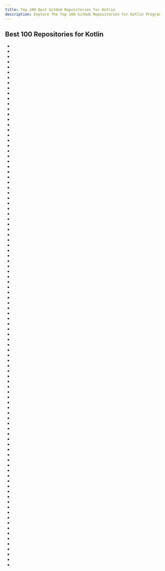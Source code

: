```yaml
---
title: Top 100 Best GitHub Repositories for Kotlin
description: Explore The Top 100 GitHub Repositories For Kotlin Programming Languages Listed Ranked By Most Stargazers And Forks By GitHub Community.
---
```


## Best 100 Repositories for Kotlin

- <Badge owner="JetBrains" repoName="kotlin" stars="https://img.shields.io/github/stars/JetBrains/kotlin?style=flat&logoSize=auto" forks="https://img.shields.io/github/forks/JetBrains/kotlin?style=flat&logoSize=auto"/>
- <Badge owner="square" repoName="okhttp" stars="https://img.shields.io/github/stars/square/okhttp?style=flat&logoSize=auto" forks="https://img.shields.io/github/forks/square/okhttp?style=flat&logoSize=auto"/>
- <Badge owner="android" repoName="architecture-samples" stars="https://img.shields.io/github/stars/android/architecture-samples?style=flat&logoSize=auto" forks="https://img.shields.io/github/forks/android/architecture-samples?style=flat&logoSize=auto"/>
- <Badge owner="bannedbook" repoName="fanqiang" stars="https://img.shields.io/github/stars/bannedbook/fanqiang?style=flat&logoSize=auto" forks="https://img.shields.io/github/forks/bannedbook/fanqiang?style=flat&logoSize=auto"/>
- <Badge owner="2dust" repoName="v2rayNG" stars="https://img.shields.io/github/stars/2dust/v2rayNG?style=flat&logoSize=auto" forks="https://img.shields.io/github/forks/2dust/v2rayNG?style=flat&logoSize=auto"/>
- <Badge owner="shadowsocks" repoName="shadowsocks-android" stars="https://img.shields.io/github/stars/shadowsocks/shadowsocks-android?style=flat&logoSize=auto" forks="https://img.shields.io/github/forks/shadowsocks/shadowsocks-android?style=flat&logoSize=auto"/>
- <Badge owner="alibaba" repoName="p3c" stars="https://img.shields.io/github/stars/alibaba/p3c?style=flat&logoSize=auto" forks="https://img.shields.io/github/forks/alibaba/p3c?style=flat&logoSize=auto"/>
- <Badge owner="square" repoName="leakcanary" stars="https://img.shields.io/github/stars/square/leakcanary?style=flat&logoSize=auto" forks="https://img.shields.io/github/forks/square/leakcanary?style=flat&logoSize=auto"/>
- <Badge owner="gedoor" repoName="legado" stars="https://img.shields.io/github/stars/gedoor/legado?style=flat&logoSize=auto" forks="https://img.shields.io/github/forks/gedoor/legado?style=flat&logoSize=auto"/>
- <Badge owner="signalapp" repoName="Signal-Android" stars="https://img.shields.io/github/stars/signalapp/Signal-Android?style=flat&logoSize=auto" forks="https://img.shields.io/github/forks/signalapp/Signal-Android?style=flat&logoSize=auto"/>
- <Badge owner="CymChad" repoName="BaseRecyclerViewAdapterHelper" stars="https://img.shields.io/github/stars/CymChad/BaseRecyclerViewAdapterHelper?style=flat&logoSize=auto" forks="https://img.shields.io/github/forks/CymChad/BaseRecyclerViewAdapterHelper?style=flat&logoSize=auto"/>
- <Badge owner="android" repoName="architecture-components-samples" stars="https://img.shields.io/github/stars/android/architecture-components-samples?style=flat&logoSize=auto" forks="https://img.shields.io/github/forks/android/architecture-components-samples?style=flat&logoSize=auto"/>
- <Badge owner="google" repoName="iosched" stars="https://img.shields.io/github/stars/google/iosched?style=flat&logoSize=auto" forks="https://img.shields.io/github/forks/google/iosched?style=flat&logoSize=auto"/>
- <Badge owner="gkd-kit" repoName="gkd" stars="https://img.shields.io/github/stars/gkd-kit/gkd?style=flat&logoSize=auto" forks="https://img.shields.io/github/forks/gkd-kit/gkd?style=flat&logoSize=auto"/>
- <Badge owner="android" repoName="compose-samples" stars="https://img.shields.io/github/stars/android/compose-samples?style=flat&logoSize=auto" forks="https://img.shields.io/github/forks/android/compose-samples?style=flat&logoSize=auto"/>
- <Badge owner="afollestad" repoName="material-dialogs" stars="https://img.shields.io/github/stars/afollestad/material-dialogs?style=flat&logoSize=auto" forks="https://img.shields.io/github/forks/afollestad/material-dialogs?style=flat&logoSize=auto"/>
- <Badge owner="square" repoName="picasso" stars="https://img.shields.io/github/stars/square/picasso?style=flat&logoSize=auto" forks="https://img.shields.io/github/forks/square/picasso?style=flat&logoSize=auto"/>
- <Badge owner="google" repoName="flexbox-layout" stars="https://img.shields.io/github/stars/google/flexbox-layout?style=flat&logoSize=auto" forks="https://img.shields.io/github/forks/google/flexbox-layout?style=flat&logoSize=auto"/>
- <Badge owner="pppscn" repoName="SmsForwarder" stars="https://img.shields.io/github/stars/pppscn/SmsForwarder?style=flat&logoSize=auto" forks="https://img.shields.io/github/forks/pppscn/SmsForwarder?style=flat&logoSize=auto"/>
- <Badge owner="android" repoName="sunflower" stars="https://img.shields.io/github/stars/android/sunflower?style=flat&logoSize=auto" forks="https://img.shields.io/github/forks/android/sunflower?style=flat&logoSize=auto"/>
- <Badge owner="android" repoName="nowinandroid" stars="https://img.shields.io/github/stars/android/nowinandroid?style=flat&logoSize=auto" forks="https://img.shields.io/github/forks/android/nowinandroid?style=flat&logoSize=auto"/>
- <Badge owner="lottie-react-native" repoName="lottie-react-native" stars="https://img.shields.io/github/stars/lottie-react-native/lottie-react-native?style=flat&logoSize=auto" forks="https://img.shields.io/github/forks/lottie-react-native/lottie-react-native?style=flat&logoSize=auto"/>
- <Badge owner="nickbutcher" repoName="plaid" stars="https://img.shields.io/github/stars/nickbutcher/plaid?style=flat&logoSize=auto" forks="https://img.shields.io/github/forks/nickbutcher/plaid?style=flat&logoSize=auto"/>
- <Badge owner="JetBrains" repoName="compose-multiplatform" stars="https://img.shields.io/github/stars/JetBrains/compose-multiplatform?style=flat&logoSize=auto" forks="https://img.shields.io/github/forks/JetBrains/compose-multiplatform?style=flat&logoSize=auto"/>
- <Badge owner="Kotlin" repoName="anko" stars="https://img.shields.io/github/stars/Kotlin/anko?style=flat&logoSize=auto" forks="https://img.shields.io/github/forks/Kotlin/anko?style=flat&logoSize=auto"/>
- <Badge owner="mamoe" repoName="mirai" stars="https://img.shields.io/github/stars/mamoe/mirai?style=flat&logoSize=auto" forks="https://img.shields.io/github/forks/mamoe/mirai?style=flat&logoSize=auto"/>
- <Badge owner="android" repoName="uamp" stars="https://img.shields.io/github/stars/android/uamp?style=flat&logoSize=auto" forks="https://img.shields.io/github/forks/android/uamp?style=flat&logoSize=auto"/>
- <Badge owner="Kotlin" repoName="kotlinx.coroutines" stars="https://img.shields.io/github/stars/Kotlin/kotlinx.coroutines?style=flat&logoSize=auto" forks="https://img.shields.io/github/forks/Kotlin/kotlinx.coroutines?style=flat&logoSize=auto"/>
- <Badge owner="ktorio" repoName="ktor" stars="https://img.shields.io/github/stars/ktorio/ktor?style=flat&logoSize=auto" forks="https://img.shields.io/github/forks/ktorio/ktor?style=flat&logoSize=auto"/>
- <Badge owner="Tamsiree" repoName="RxTool" stars="https://img.shields.io/github/stars/Tamsiree/RxTool?style=flat&logoSize=auto" forks="https://img.shields.io/github/forks/Tamsiree/RxTool?style=flat&logoSize=auto"/>
- <Badge owner="mikepenz" repoName="MaterialDrawer" stars="https://img.shields.io/github/stars/mikepenz/MaterialDrawer?style=flat&logoSize=auto" forks="https://img.shields.io/github/forks/mikepenz/MaterialDrawer?style=flat&logoSize=auto"/>
- <Badge owner="wasabeef" repoName="recyclerview-animators" stars="https://img.shields.io/github/stars/wasabeef/recyclerview-animators?style=flat&logoSize=auto" forks="https://img.shields.io/github/forks/wasabeef/recyclerview-animators?style=flat&logoSize=auto"/>
- <Badge owner="MatsuriDayo" repoName="NekoBoxForAndroid" stars="https://img.shields.io/github/stars/MatsuriDayo/NekoBoxForAndroid?style=flat&logoSize=auto" forks="https://img.shields.io/github/forks/MatsuriDayo/NekoBoxForAndroid?style=flat&logoSize=auto"/>
- <Badge owner="JunkFood02" repoName="Seal" stars="https://img.shields.io/github/stars/JunkFood02/Seal?style=flat&logoSize=auto" forks="https://img.shields.io/github/forks/JunkFood02/Seal?style=flat&logoSize=auto"/>
- <Badge owner="YiiGuxing" repoName="TranslationPlugin" stars="https://img.shields.io/github/stars/YiiGuxing/TranslationPlugin?style=flat&logoSize=auto" forks="https://img.shields.io/github/forks/YiiGuxing/TranslationPlugin?style=flat&logoSize=auto"/>
- <Badge owner="Heapy" repoName="awesome-kotlin" stars="https://img.shields.io/github/stars/Heapy/awesome-kotlin?style=flat&logoSize=auto" forks="https://img.shields.io/github/forks/Heapy/awesome-kotlin?style=flat&logoSize=auto"/>
- <Badge owner="RikkaApps" repoName="Shizuku" stars="https://img.shields.io/github/stars/RikkaApps/Shizuku?style=flat&logoSize=auto" forks="https://img.shields.io/github/forks/RikkaApps/Shizuku?style=flat&logoSize=auto"/>
- <Badge owner="coil-kt" repoName="coil" stars="https://img.shields.io/github/stars/coil-kt/coil?style=flat&logoSize=auto" forks="https://img.shields.io/github/forks/coil-kt/coil?style=flat&logoSize=auto"/>
- <Badge owner="thunderbird" repoName="thunderbird-android" stars="https://img.shields.io/github/stars/thunderbird/thunderbird-android?style=flat&logoSize=auto" forks="https://img.shields.io/github/forks/thunderbird/thunderbird-android?style=flat&logoSize=auto"/>
- <Badge owner="AppIntro" repoName="AppIntro" stars="https://img.shields.io/github/stars/AppIntro/AppIntro?style=flat&logoSize=auto" forks="https://img.shields.io/github/forks/AppIntro/AppIntro?style=flat&logoSize=auto"/>
- <Badge owner="JakeWharton" repoName="timber" stars="https://img.shields.io/github/stars/JakeWharton/timber?style=flat&logoSize=auto" forks="https://img.shields.io/github/forks/JakeWharton/timber?style=flat&logoSize=auto"/>
- <Badge owner="Shabinder" repoName="SpotiFlyer" stars="https://img.shields.io/github/stars/Shabinder/SpotiFlyer?style=flat&logoSize=auto" forks="https://img.shields.io/github/forks/Shabinder/SpotiFlyer?style=flat&logoSize=auto"/>
- <Badge owner="tiann" repoName="KernelSU" stars="https://img.shields.io/github/stars/tiann/KernelSU?style=flat&logoSize=auto" forks="https://img.shields.io/github/forks/tiann/KernelSU?style=flat&logoSize=auto"/>
- <Badge owner="mihonapp" repoName="mihon" stars="https://img.shields.io/github/stars/mihonapp/mihon?style=flat&logoSize=auto" forks="https://img.shields.io/github/forks/mihonapp/mihon?style=flat&logoSize=auto"/>
- <Badge owner="square" repoName="moshi" stars="https://img.shields.io/github/stars/square/moshi?style=flat&logoSize=auto" forks="https://img.shields.io/github/forks/square/moshi?style=flat&logoSize=auto"/>
- <Badge owner="JakeWharton" repoName="RxBinding" stars="https://img.shields.io/github/stars/JakeWharton/RxBinding?style=flat&logoSize=auto" forks="https://img.shields.io/github/forks/JakeWharton/RxBinding?style=flat&logoSize=auto"/>
- <Badge owner="yujincheng08" repoName="BiliRoaming" stars="https://img.shields.io/github/stars/yujincheng08/BiliRoaming?style=flat&logoSize=auto" forks="https://img.shields.io/github/forks/yujincheng08/BiliRoaming?style=flat&logoSize=auto"/>
- <Badge owner="JetBrains" repoName="ideavim" stars="https://img.shields.io/github/stars/JetBrains/ideavim?style=flat&logoSize=auto" forks="https://img.shields.io/github/forks/JetBrains/ideavim?style=flat&logoSize=auto"/>
- <Badge owner="InsertKoinIO" repoName="koin" stars="https://img.shields.io/github/stars/InsertKoinIO/koin?style=flat&logoSize=auto" forks="https://img.shields.io/github/forks/InsertKoinIO/koin?style=flat&logoSize=auto"/>
- <Badge owner="vfsfitvnm" repoName="ViMusic" stars="https://img.shields.io/github/stars/vfsfitvnm/ViMusic?style=flat&logoSize=auto" forks="https://img.shields.io/github/forks/vfsfitvnm/ViMusic?style=flat&logoSize=auto"/>
- <Badge owner="firebase" repoName="quickstart-android" stars="https://img.shields.io/github/stars/firebase/quickstart-android?style=flat&logoSize=auto" forks="https://img.shields.io/github/forks/firebase/quickstart-android?style=flat&logoSize=auto"/>
- <Badge owner="square" repoName="okio" stars="https://img.shields.io/github/stars/square/okio?style=flat&logoSize=auto" forks="https://img.shields.io/github/forks/square/okio?style=flat&logoSize=auto"/>
- <Badge owner="ethereum-lists" repoName="chains" stars="https://img.shields.io/github/stars/ethereum-lists/chains?style=flat&logoSize=auto" forks="https://img.shields.io/github/forks/ethereum-lists/chains?style=flat&logoSize=auto"/>
- <Badge owner="libre-tube" repoName="LibreTube" stars="https://img.shields.io/github/stars/libre-tube/LibreTube?style=flat&logoSize=auto" forks="https://img.shields.io/github/forks/libre-tube/LibreTube?style=flat&logoSize=auto"/>
- <Badge owner="ankidroid" repoName="Anki-Android" stars="https://img.shields.io/github/stars/ankidroid/Anki-Android?style=flat&logoSize=auto" forks="https://img.shields.io/github/forks/ankidroid/Anki-Android?style=flat&logoSize=auto"/>
- <Badge owner="yairm210" repoName="Unciv" stars="https://img.shields.io/github/stars/yairm210/Unciv?style=flat&logoSize=auto" forks="https://img.shields.io/github/forks/yairm210/Unciv?style=flat&logoSize=auto"/>
- <Badge owner="JetBrains" repoName="Exposed" stars="https://img.shields.io/github/stars/JetBrains/Exposed?style=flat&logoSize=auto" forks="https://img.shields.io/github/forks/JetBrains/Exposed?style=flat&logoSize=auto"/>
- <Badge owner="TeamVanced" repoName="VancedManager" stars="https://img.shields.io/github/stars/TeamVanced/VancedManager?style=flat&logoSize=auto" forks="https://img.shields.io/github/forks/TeamVanced/VancedManager?style=flat&logoSize=auto"/>
- <Badge owner="hectorqin" repoName="reader" stars="https://img.shields.io/github/stars/hectorqin/reader?style=flat&logoSize=auto" forks="https://img.shields.io/github/forks/hectorqin/reader?style=flat&logoSize=auto"/>
- <Badge owner="iSoron" repoName="uhabits" stars="https://img.shields.io/github/stars/iSoron/uhabits?style=flat&logoSize=auto" forks="https://img.shields.io/github/forks/iSoron/uhabits?style=flat&logoSize=auto"/>
- <Badge owner="skydoves" repoName="Pokedex" stars="https://img.shields.io/github/stars/skydoves/Pokedex?style=flat&logoSize=auto" forks="https://img.shields.io/github/forks/skydoves/Pokedex?style=flat&logoSize=auto"/>
- <Badge owner="uber" repoName="RIBs" stars="https://img.shields.io/github/stars/uber/RIBs?style=flat&logoSize=auto" forks="https://img.shields.io/github/forks/uber/RIBs?style=flat&logoSize=auto"/>
- <Badge owner="chrisbanes" repoName="cheesesquare" stars="https://img.shields.io/github/stars/chrisbanes/cheesesquare?style=flat&logoSize=auto" forks="https://img.shields.io/github/forks/chrisbanes/cheesesquare?style=flat&logoSize=auto"/>
- <Badge owner="facebook" repoName="litho" stars="https://img.shields.io/github/stars/facebook/litho?style=flat&logoSize=auto" forks="https://img.shields.io/github/forks/facebook/litho?style=flat&logoSize=auto"/>
- <Badge owner="javalin" repoName="javalin" stars="https://img.shields.io/github/stars/javalin/javalin?style=flat&logoSize=auto" forks="https://img.shields.io/github/forks/javalin/javalin?style=flat&logoSize=auto"/>
- <Badge owner="google" repoName="accompanist" stars="https://img.shields.io/github/stars/google/accompanist?style=flat&logoSize=auto" forks="https://img.shields.io/github/forks/google/accompanist?style=flat&logoSize=auto"/>
- <Badge owner="skydoves" repoName="android-developer-roadmap" stars="https://img.shields.io/github/stars/skydoves/android-developer-roadmap?style=flat&logoSize=auto" forks="https://img.shields.io/github/forks/skydoves/android-developer-roadmap?style=flat&logoSize=auto"/>
- <Badge owner="zetbaitsu" repoName="Compressor" stars="https://img.shields.io/github/stars/zetbaitsu/Compressor?style=flat&logoSize=auto" forks="https://img.shields.io/github/forks/zetbaitsu/Compressor?style=flat&logoSize=auto"/>
- <Badge owner="ReactiveX" repoName="RxKotlin" stars="https://img.shields.io/github/stars/ReactiveX/RxKotlin?style=flat&logoSize=auto" forks="https://img.shields.io/github/forks/ReactiveX/RxKotlin?style=flat&logoSize=auto"/>
- <Badge owner="JetBrains" repoName="kotlin-native" stars="https://img.shields.io/github/stars/JetBrains/kotlin-native?style=flat&logoSize=auto" forks="https://img.shields.io/github/forks/JetBrains/kotlin-native?style=flat&logoSize=auto"/>
- <Badge owner="sourcerer-io" repoName="sourcerer-app" stars="https://img.shields.io/github/stars/sourcerer-io/sourcerer-app?style=flat&logoSize=auto" forks="https://img.shields.io/github/forks/sourcerer-io/sourcerer-app?style=flat&logoSize=auto"/>
- <Badge owner="recloudstream" repoName="cloudstream" stars="https://img.shields.io/github/stars/recloudstream/cloudstream?style=flat&logoSize=auto" forks="https://img.shields.io/github/forks/recloudstream/cloudstream?style=flat&logoSize=auto"/>
- <Badge owner="chrisbanes" repoName="tivi" stars="https://img.shields.io/github/stars/chrisbanes/tivi?style=flat&logoSize=auto" forks="https://img.shields.io/github/forks/chrisbanes/tivi?style=flat&logoSize=auto"/>
- <Badge owner="igorwojda" repoName="android-showcase" stars="https://img.shields.io/github/stars/igorwojda/android-showcase?style=flat&logoSize=auto" forks="https://img.shields.io/github/forks/igorwojda/android-showcase?style=flat&logoSize=auto"/>
- <Badge owner="mozilla-mobile" repoName="fenix" stars="https://img.shields.io/github/stars/mozilla-mobile/fenix?style=flat&logoSize=auto" forks="https://img.shields.io/github/forks/mozilla-mobile/fenix?style=flat&logoSize=auto"/>
- <Badge owner="bitwarden" repoName="android" stars="https://img.shields.io/github/stars/bitwarden/android?style=flat&logoSize=auto" forks="https://img.shields.io/github/forks/bitwarden/android?style=flat&logoSize=auto"/>
- <Badge owner="yaoxieyoulei" repoName="mytv-android" stars="https://img.shields.io/github/stars/yaoxieyoulei/mytv-android?style=flat&logoSize=auto" forks="https://img.shields.io/github/forks/yaoxieyoulei/mytv-android?style=flat&logoSize=auto"/>
- <Badge owner="ACRA" repoName="acra" stars="https://img.shields.io/github/stars/ACRA/acra?style=flat&logoSize=auto" forks="https://img.shields.io/github/forks/ACRA/acra?style=flat&logoSize=auto"/>
- <Badge owner="Gurupreet" repoName="ComposeCookBook" stars="https://img.shields.io/github/stars/Gurupreet/ComposeCookBook?style=flat&logoSize=auto" forks="https://img.shields.io/github/forks/Gurupreet/ComposeCookBook?style=flat&logoSize=auto"/>
- <Badge owner="detekt" repoName="detekt" stars="https://img.shields.io/github/stars/detekt/detekt?style=flat&logoSize=auto" forks="https://img.shields.io/github/forks/detekt/detekt?style=flat&logoSize=auto"/>
- <Badge owner="pinterest" repoName="ktlint" stars="https://img.shields.io/github/stars/pinterest/ktlint?style=flat&logoSize=auto" forks="https://img.shields.io/github/forks/pinterest/ktlint?style=flat&logoSize=auto"/>
- <Badge owner="sqldelight" repoName="sqldelight" stars="https://img.shields.io/github/stars/sqldelight/sqldelight?style=flat&logoSize=auto" forks="https://img.shields.io/github/forks/sqldelight/sqldelight?style=flat&logoSize=auto"/>
- <Badge owner="arrow-kt" repoName="arrow" stars="https://img.shields.io/github/stars/arrow-kt/arrow?style=flat&logoSize=auto" forks="https://img.shields.io/github/forks/arrow-kt/arrow?style=flat&logoSize=auto"/>
- <Badge owner="facebook" repoName="facebook-android-sdk" stars="https://img.shields.io/github/stars/facebook/facebook-android-sdk?style=flat&logoSize=auto" forks="https://img.shields.io/github/forks/facebook/facebook-android-sdk?style=flat&logoSize=auto"/>
- <Badge owner="florisboard" repoName="florisboard" stars="https://img.shields.io/github/stars/florisboard/florisboard?style=flat&logoSize=auto" forks="https://img.shields.io/github/forks/florisboard/florisboard?style=flat&logoSize=auto"/>
- <Badge owner="zhanghai" repoName="MaterialFiles" stars="https://img.shields.io/github/stars/zhanghai/MaterialFiles?style=flat&logoSize=auto" forks="https://img.shields.io/github/forks/zhanghai/MaterialFiles?style=flat&logoSize=auto"/>
- <Badge owner="dbacinski" repoName="Design-Patterns-In-Kotlin" stars="https://img.shields.io/github/stars/dbacinski/Design-Patterns-In-Kotlin?style=flat&logoSize=auto" forks="https://img.shields.io/github/forks/dbacinski/Design-Patterns-In-Kotlin?style=flat&logoSize=auto"/>
- <Badge owner="airbnb" repoName="mavericks" stars="https://img.shields.io/github/stars/airbnb/mavericks?style=flat&logoSize=auto" forks="https://img.shields.io/github/forks/airbnb/mavericks?style=flat&logoSize=auto"/>
- <Badge owner="mobile-dev-inc" repoName="maestro" stars="https://img.shields.io/github/stars/mobile-dev-inc/maestro?style=flat&logoSize=auto" forks="https://img.shields.io/github/forks/mobile-dev-inc/maestro?style=flat&logoSize=auto"/>
- <Badge owner="drakeet" repoName="MultiType" stars="https://img.shields.io/github/stars/drakeet/MultiType?style=flat&logoSize=auto" forks="https://img.shields.io/github/forks/drakeet/MultiType?style=flat&logoSize=auto"/>
- <Badge owner="kickstarter" repoName="android-oss" stars="https://img.shields.io/github/stars/kickstarter/android-oss?style=flat&logoSize=auto" forks="https://img.shields.io/github/forks/kickstarter/android-oss?style=flat&logoSize=auto"/>
- <Badge owner="SagerNet" repoName="SagerNet" stars="https://img.shields.io/github/stars/SagerNet/SagerNet?style=flat&logoSize=auto" forks="https://img.shields.io/github/forks/SagerNet/SagerNet?style=flat&logoSize=auto"/>
- <Badge owner="breezy-weather" repoName="breezy-weather" stars="https://img.shields.io/github/stars/breezy-weather/breezy-weather?style=flat&logoSize=auto" forks="https://img.shields.io/github/forks/breezy-weather/breezy-weather?style=flat&logoSize=auto"/>
- <Badge owner="Tapadoo" repoName="Alerter" stars="https://img.shields.io/github/stars/Tapadoo/Alerter?style=flat&logoSize=auto" forks="https://img.shields.io/github/forks/Tapadoo/Alerter?style=flat&logoSize=auto"/>
- <Badge owner="mockk" repoName="mockk" stars="https://img.shields.io/github/stars/mockk/mockk?style=flat&logoSize=auto" forks="https://img.shields.io/github/forks/mockk/mockk?style=flat&logoSize=auto"/>
- <Badge owner="Kotlin" repoName="kotlinx.serialization" stars="https://img.shields.io/github/stars/Kotlin/kotlinx.serialization?style=flat&logoSize=auto" forks="https://img.shields.io/github/forks/Kotlin/kotlinx.serialization?style=flat&logoSize=auto"/>
- <Badge owner="ArisGuimera" repoName="Android-Expert" stars="https://img.shields.io/github/stars/ArisGuimera/Android-Expert?style=flat&logoSize=auto" forks="https://img.shields.io/github/forks/ArisGuimera/Android-Expert?style=flat&logoSize=auto"/>
- <Badge owner="androidx" repoName="androidx" stars="https://img.shields.io/github/stars/androidx/androidx?style=flat&logoSize=auto" forks="https://img.shields.io/github/forks/androidx/androidx?style=flat&logoSize=auto"/>
- <Badge owner="mikepenz" repoName="Android-Iconics" stars="https://img.shields.io/github/stars/mikepenz/Android-Iconics?style=flat&logoSize=auto" forks="https://img.shields.io/github/forks/mikepenz/Android-Iconics?style=flat&logoSize=auto"/>
- <Badge owner="Ehviewer-Overhauled" repoName="Ehviewer" stars="https://img.shields.io/github/stars/Ehviewer-Overhauled/Ehviewer?style=flat&logoSize=auto" forks="https://img.shields.io/github/forks/Ehviewer-Overhauled/Ehviewer?style=flat&logoSize=auto"/>
